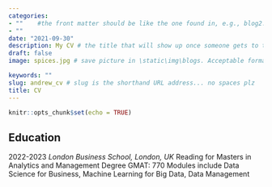 ```yaml
---
categories:  
- ""    #the front matter should be like the one found in, e.g., blog2.md. It cannot be like the normal Rmd we used
- ""
date: "2021-09-30"
description: My CV # the title that will show up once someone gets to this page
draft: false
image: spices.jpg # save picture in \static\img\blogs. Acceptable formats= jpg, jpeg, or png . Your iPhone pics wont work

keywords: ""
slug: andrew_cv # slug is the shorthand URL address... no spaces plz
title: CV
---
```


```r
knitr::opts_chunk$set(echo = TRUE)
```

## Education

2022-2023   *London Business School, London, UK*
            Reading for Masters in Analytics and Management Degree
            GMAT: 770
            Modules include Data Science for Business, Machine Learning for Big Data,               Data Management
            
            
            
            